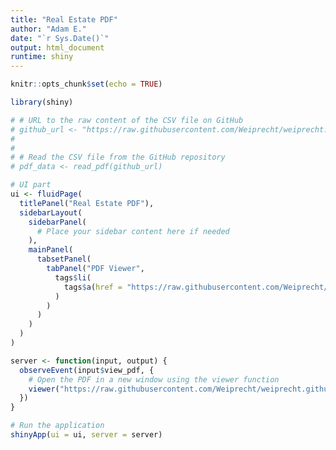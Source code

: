 ```yaml
---
title: "Real Estate PDF"
author: "Adam E."
date: "`r Sys.Date()`"
output: html_document
runtime: shiny
---
```


```r
knitr::opts_chunk$set(echo = TRUE)
```


```r
library(shiny)

# # URL to the raw content of the CSV file on GitHub
# github_url <- "https://raw.githubusercontent.com/Weiprecht/weiprecht.github.io/main/RealEastatePDF/Ercanbrack_Opoku_SFDS_Project.pdf"
# 
# 
# # Read the CSV file from the GitHub repository
# pdf_data <- read_pdf(github_url)

# UI part
ui <- fluidPage(
  titlePanel("Real Estate PDF"),
  sidebarLayout(
    sidebarPanel(
      # Place your sidebar content here if needed
    ),
    mainPanel(
      tabsetPanel(
        tabPanel("PDF Viewer", 
          tags$li(
            tags$a(href = "https://raw.githubusercontent.com/Weiprecht/weiprecht.github.io/main/RealEastatePDF/Ercanbrack_Opoku_SFDS_Project.pdf", target="_blank", "Click here to view PDF")
          )
        )
      )
    )
  )
)

server <- function(input, output) {
  observeEvent(input$view_pdf, {
    # Open the PDF in a new window using the viewer function
    viewer("https://raw.githubusercontent.com/Weiprecht/weiprecht.github.io/main/RealEastatePDF/Ercanbrack_Opoku_SFDS_Project.pdf")
  })
}

# Run the application
shinyApp(ui = ui, server = server)
```

